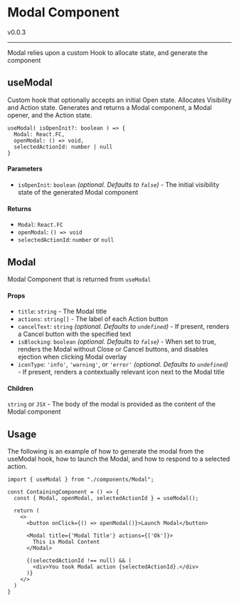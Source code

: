 
<Meta title="Modal/API"/>

# Modal Component

v0.0.3

***

Modal relies upon a custom Hook to allocate state, and generate the component

## useModal
Custom hook that optionally accepts an initial Open state.  Allocates Visibility and Action state.  Generates and returns a Modal component, a Modal opener, and the Action state.

```
useModal( isOpenInit?: boolean ) => {
  Modal: React.FC,
  openModal: () => void,
  selectedActionId: number | null
}
```
#### Parameters
- `isOpenInit`: `boolean` _(optional. Defaults to `false`)_ - The initial visibility state of the generated Modal component

#### Returns
- `Modal`: `React.FC`
- `openModal`: `() => void`
- `selectedActionId`: `number` or `null`


## Modal
Modal Component that is returned from `useModal`

#### Props
- `title`: `string` - The Modal title
- `actions`: `string[]` - The label of each Action button
- `cancelText`: `string` _(optional. Defaults to `undefined`)_ - If present, renders a Cancel button with the specified text
- `isBlocking`: `boolean` _(optional. Defaults to `false`)_ - When set to true, renders the Modal without Close or Cancel buttons, and disables ejection when clicking Modal overlay
- `iconType`: `'info'`, `'warning'`, or `'error'` _(optional. Defaults to `undefined`)_ - If present, renders a contextually relevant icon next to the Modal title

#### Children
`string` or `JSX` - The body of the modal is provided as the content of the Modal component

## Usage

The following is an example of how to generate the modal from the useModal hook, how to launch the Modal, and how to respond to a selected action.

```
import { useModal } from "./components/Modal";

const ContainingComponent = () => {
  const { Modal, openModal, selectedActionId } = useModal();

  return (
    <>
      <button onClick={() => openModal()}>Launch Modal</button>

      <Modal title={'Modal Title'} actions={['Ok']}>
        This is Modal Content
      </Modal>

      {(selectedActionId !== null) && (
        <div>You took Modal action {selectedActionId}.</div>
      )}
    </>
  )
}
```



